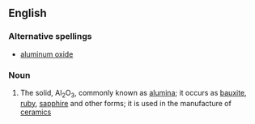 ==English==

===Alternative spellings===
*[[aluminum oxide]]

===Noun===
{{wikipedia}}
{{en-noun|sg=[[aluminium]] [[oxide]]|-}}

#{{inorganic compound}} The solid, Al<sub>2</sub>O<sub>3</sub>, commonly known as [[alumina]]; it occurs as [[bauxite]], [[ruby]], [[sapphire]] and other forms; it is used in the manufacture of [[ceramic]]s